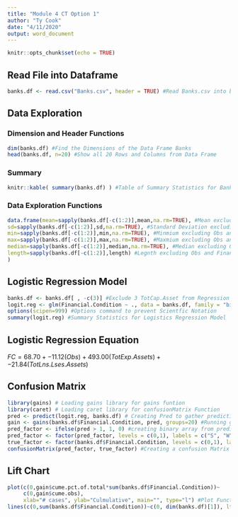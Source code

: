 ---
title: "Module 4 CT Option 1"
author: "Ty Cook"
date: "4/11/2020"
output: word_document
---

```{r setup, include=FALSE}
knitr::opts_chunk$set(echo = TRUE)
```

## Read File into Dataframe

```{r}
banks.df <- read.csv("Banks.csv", header = TRUE) #Read Banks.csv into banks.df dataframe
```
## Data Exploration

### Dimension and Header Functions
```{r}
dim(banks.df) #Find the Dimensions of the Data Frame Banks
head(banks.df, n=20) #Show all 20 Rows and Columns from Data Frame
```
### Summary
```{r}
knitr::kable( summary(banks.df) ) #Table of Summary Statistics for Banks.Csv
```

### Data Exploration Functions
```{r}
data.frame(mean=sapply(banks.df[-c(1:2)],mean,na.rm=TRUE), #Mean excluding Obs and Financial.Condition 
sd=sapply(banks.df[-c(1:2)],sd,na.rm=TRUE), #Standard Deviation excluding Obs and Financial.Condition 
min=sapply(banks.df[-c(1:2)],min,na.rm=TRUE), #Minmium excluding Obs and Financial.Condition 
max=sapply(banks.df[-c(1:2)],max,na.rm=TRUE), #Maxmium excluding Obs and Financial.Condition 
median=sapply(banks.df[-c(1:2)],median,na.rm=TRUE), #Median excluding Obs and Financial.Condition 
length=sapply(banks.df[-c(1:2)],length) #Legnth excluding Obs and Financial.Condition 
)
```

## Logistic Regression Model
```{r warning=FALSE}
banks.df <- banks.df[ , -c(3)] #Exclude 3 TotCap.Asset from Regression Model
logit.reg <- glm(Financial.Condition ~ ., data = banks.df, family = "binomial") # Create Regression model based on financial Condition
options(scipen=999) #Options command to prevent Scientfic Notation
summary(logit.reg) #Summary Statistics for Logistics Regression Model
```
## Logistic Regression Equation
$FC = 68.70 + -11.12(Obs) + 493.00(TotExp.Assets) + -21.84(TotLns.Lses.Assets)$

## Confusion Matrix
```{r}
library(gains) # Loading gains library for gains funtion
library(caret) # Loading caret library for confusionMatrix Function
pred <- predict(logit.reg, banks.df) # Creating Pred to gather prediction data from logistic regression model
gain <- gains(banks.df$Financial.Condition, pred, groups=20) #Running gain function from true data and predictiondata
pred_factor <- ifelse(pred > 1, 1, 0) #creating binary array from prediction results
pred_factor <- factor(pred_factor, levels = c(0,1), labels = c("S", "W")) #Turning pred_factor into a factor, adding levels, and labels
true_factor <- factor(banks.df$Financial.Condition, levels = c(0,1), labels = c("S", "W")) #creating true_factor array from financial.condition and turning into a factor, adding levels, and labels
confusionMatrix(pred_factor, true_factor) #Creating a confusion Matrix
```
## Lift Chart
```{r}
plot(c(0,gain$cume.pct.of.total*sum(banks.df$Financial.Condition))~ 
     c(0,gain$cume.obs),
     xlab="# cases", ylab="Culmulative", main="", type="l") #Plot Function
lines(c(0,sum(banks.df$Financial.Condition))~c(0, dim(banks.df)[1]), lty=2) #Logistic Regression Line
```


